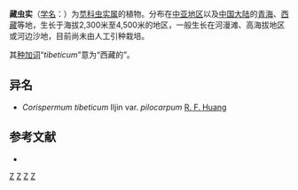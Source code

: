 {{Speciesbox 
| genus = Corispermum
| species = tibeticum
| authority = Iljin, 1929
}}

'''藏虫实'''（[[学名|学名]]：{{lang|la|''Corispermum tibeticum''}}）为[[苋科|苋科]][[虫实属|虫实属]]的植物。分布在[[中亚地区|中亚地区]]以及[[中国大陆|中国大陆]]的[[青海|青海]]、[[西藏|西藏]]等地，生长于海拔2,300米至4,500米的地区，一般生长在河漫滩、高海拔地区或河边沙地，目前尚未由人工引种栽培。

其[[种加词|种加词]]“''tibeticum''”意为“西藏的”。

== 异名 ==
* ''Corispermum tibeticum'' Iljin var. ''pilocarpum'' [[黄荣富|R. F. Huang]]

== 参考文献 ==
<div class="references-small">
* {{cite web| url =http://www.bioinfo.cn/db05/KmzwSpecies.php?action=view&id=3215| title =藏虫实| work =《中国高等植物数据库全库》| publisher =中国科学院微生物研究所| author =昆明植物研究所| accessdate =2009-02-24| deadurl =yes| archiveurl =https://web.archive.org/web/20160305003616/http://www.bioinfo.cn/db05/KmzwSpecies.php?action=view&id=3215| archivedate =2016-03-05}}
</div>

{{Taxonbar|from=Q15227606}}

[[Category:虫实属|Z]]
[[Category:青海植物|Z]]
[[Category:西藏植物|Z]]
[[Category:_1929年描述的植物|Z]]